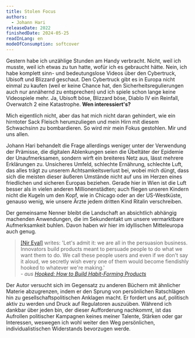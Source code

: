 ```yaml
---
title: Stolen Focus
authors:
  - Johann Hari
releaseDate: 2022
finishedDate: 2024-05-25
readInLang: en
modeOfConsumption: softcover
---
```


Gestern habe ich unzählige Stunden am Handy verbracht. Nicht, weil ich musste, weil ich etwas zu tun hatte, wofür ich es gebraucht hätte. Nein, ich habe komplett sinn- und bedeutungslose Videos über den Cybertruck, Ubisoft und Blizzard geschaut. Den Cybertruck gibt es in Europa nicht einmal zu kaufen (weil er keine Chance hat, den Sicherheitsregulierungen auch nur annähernd zu entsprechen) und ich spiele schon lange keine Videospiele mehr. Ja, Ubisoft böse, Blizzard böse, Diablo IV ein Reinfall, Overwatch 2 eine Katastrophe. **Wen interessiert's?**

Mich eigentlich nicht, aber das hat mich nicht daran gehindert, wie ein hirntoter Sack Fleisch herumzuliegen und mein Hirn mit diesem Schwachsinn zu bombardieren. So wird mir mein Fokus gestohlen. Mir und uns allen.

Johann Hari behandelt die Frage allerdings weniger unter der Verwendung der Prämisse, die digitalen Ablenkungen seien die Übeltäter der Epidemie der Unaufmerksamen, sondern wirft ein breiteres Netz aus, lässt mehrere Erklärungen zu. Unsicheres Umfeld, schlechte Ernährung, schlechte Luft, das alles trägt zu unserem Achtsamkeitsverlust bei, wobei mich düngt, dass sich die meisten dieser äußeren Umstände nicht auf uns im Herzen eines friedlichen und sicheren Europas beziehen. Gerade hier in Wien ist die Luft besser als in vielen anderen Millionenstädten; auch fliegen unseren Kindern nicht die Kugeln um den Kopf, wie in Chicago oder an der US-Westküste, genauso wenig, wie unsere Ärzte jedem dritten Kind Ritalin verschreiben.

Der gemeinsame Nenner bleibt die Landschaft an absichtlich abhängig machenden Anwendungen, die im Sekundentakt um unsere vermarktbare Aufmerksamkeit buhlen. Davon haben wir hier im idyllischen Mitteleuropa auch genug.

<blockquote><a href='https://www.nirandfar.com/'>[Nir Eyal]</a> writes: 'Let's admit it: we are all in the persuasion business. Innovators build products meant to persuade people to do what we want them to do. We call these people users and even if we don't say it aloud, we secretly wish every one of them would become fiendishly hooked to whatever we're making.' <footer><cite>- aus <a href='https://www.nirandfar.com/hooked/'>Hooked: How to Build Habit-Forming Products</a></cite></footer></blockquote>

Der Autor versucht sich im Gegensatz zu anderen Büchern mit ähnlicher Materie abzugrenzen, indem er den Sprung von persönlichen Ratschlägen hin zu gesellschaftspolitischen Anklagen macht. Er fordert uns auf, politisch aktiv zu werden und Druck auf Regulatoren auszuüben. Während ich dankbar über jeden bin, der dieser Aufforderung nachkommt, ist das Aufrollen politischer Kampagnen keines meiner Talente, Stärken oder gar Interessen, weswegen ich wohl weiter den Weg persönlichen, individualistischen Widerstands bevorzugen werde.
